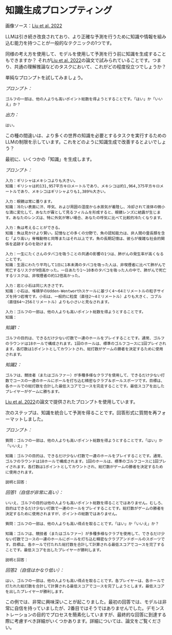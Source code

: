 # 知識生成プロンプティング


<Screenshot src={GENKNOW} alt="GENKNOW" />

画像ソース：[Liu et al. 2022](https://arxiv.org/pdf/2110.08387.pdf)

LLMは引き続き改良されており、より正確な予測を行うために知識や情報を組み込む能力を持つことが一般的なテクニックの1つです。

同様の考え方を使用して、モデルを使用して予測を行う前に知識を生成することもできますか？ それが[Liu et al. 2022](https://arxiv.org/pdf/2110.08387.pdf)の論文で試みられていることです。つまり、共通の理解推論などのタスクにおいて、これがどの程度役立つでしょうか？

単純なプロンプトを試してみましょう。

*プロンプト：*
```
ゴルフの一部は、他の人よりも高いポイント総数を得ようとすることです。「はい」か「いいえ」か？
```

*出力：*
```
はい。
```

この種の間違いは、より多くの世界の知識を必要とするタスクを実行するためのLLMの制限を示しています。これをどのように知識生成で改善するとよいでしょう？

最初に、いくつかの「知識」を生成します。

*プロンプト：*
```
入力：ギリシャはメキシコよりも大きい。
知識：ギリシャは約131,957平方キロメートルであり、メキシコは約1,964,375平方キロメートルであり、メキシコはギリシャよりも1,389％大きい。

入力：眼鏡は常に曇ります。
知識：冷たい表面に汗、呼気、および周囲の湿度から水蒸気が着陸し、冷却されて液体の微小な滴に変化して、あなたが霧として見るフィルムを形成すると、眼鏡レンズに結露が生じます。あなたのレンズは、特に外気が寒い場合、あなたの呼気に比べて比較的冷たくなります。

入力：魚は考えることができる。
知識：魚は見かけより賢い。記憶などの多くの分野で、魚の認知能力は、非人間の霊長類を含む「より高い」脊椎動物と同等またはそれ以上です。魚の長期記憶は、彼らが複雑な社会的関係を追跡するのを助けます。

入力：一生にたくさんのタバコを吸うことの共通の影響の1つは、肺がんの発生率が高くなることです。
知識：生涯にわたり平均して1日に1本未満のタバコを吸った人は、非喫煙者に比べて肺がんで死亡するリスクが9倍高かった。一日あたり1〜10本のタバコを吸った人の中で、肺がんで死亡するリスクは、非喫煙者の約12倍高かった。

入力：岩と小石は同じ大きさです。
知識：小石は、堆積学のUdden-Wentworthスケールに基づく4〜64ミリメートルの粒子サイズを持つ岩塊です。小石は、一般的に粒度（直径2〜4ミリメートル）よりも大きく、コブル（直径64〜256ミリメートル）よりも小さいと見なされます。

入力：ゴルフの一部は、他の人よりも高いポイント総数を得ようとすることです。
知識：
```

*知識1：*
```
ゴルフの目的は、できるだけ少ない打数で一連のホールをプレイすることです。通常、ゴルフのラウンドは18ホールで構成されます。1回のホールは、標準のゴルフコースに1回プレイされます。各打数は1ポイントとしてカウントされ、総打数がゲームの勝者を決定するために使用されます。
```

*知識2：*
```
ゴルフは、競技者（またはゴルファー）が多種多様なクラブを使用して、できるだけ少ない打数でコースの一連のホールにボールを打ち込む精密なクラブ＆ボールスポーツです。目標は、各ホールでの総打数を合計した最低スコアでコースを完走することです。最低スコアを出したプレイヤーがゲームに勝ちます。
```

[Liu et al. 2022](https://arxiv.org/pdf/2110.08387.pdf)の論文で提供されたプロンプトを使用しています。

次のステップは、知識を統合して予測を得ることです。回答形式に質問を再フォーマットしました。

*プロンプト：*
```
質問：ゴルフの一部は、他の人よりも高いポイント総数を得ようとすることです。「はい」か「いいえ」？

知識：ゴルフの目的は、できるだけ少ない打数で一連のホールをプレイすることです。通常、ゴルフのラウンドは18ホールで構成されます。1回のホールは、標準のゴルフコースに1回プレイされます。各打数は1ポイントとしてカウントされ、総打数がゲームの勝者を決定するために使用されます。

説明と回答： 
```

*回答1（自信が非常に高い）：*
```
いいえ、ゴルフの目的は他の人よりも高いポイント総数を得ることではありません。むしろ、目的はできるだけ少ない打数で一連のホールをプレイすることです。総打数がゲームの勝者を決定するために使用されますが、ポイントの総数ではありません。
```



```
質問：ゴルフの一部は、他の人よりも高い得点を取ることです。「はい」か「いいえ」か？

知識：ゴルフは、競技者（またはゴルファー）が多種多様なクラブを使用して、できるだけ少ない打数でコースの一連のホールにボールを打ち込む精密なクラブアンドボールのスポーツです。目標は、各ホールで打たれた総打数を合計して計算される最低スコアでコースを完了することです。最低スコアを出したプレイヤーが勝利します。

説明と回答：
```

*回答2（自信はかなり低い）：*
```
はい、ゴルフの一部は、他の人よりも高い得点を取ることです。各プレイヤーは、各ホールで打たれた総打数を合計して計算される最低スコアでコースを完了しようとします。最低スコアを出したプレイヤーが勝利します。
```

この例では、非常に興味深いことが起こりました。最初の回答では、モデルは非常に自信を持っていましたが、2番目ではそうではありませんでした。デモンストレーションの目的でプロセスを簡素化していますが、最終的な回答に到達する際に考慮すべき詳細がいくつかあります。詳細については、論文をご覧ください。
